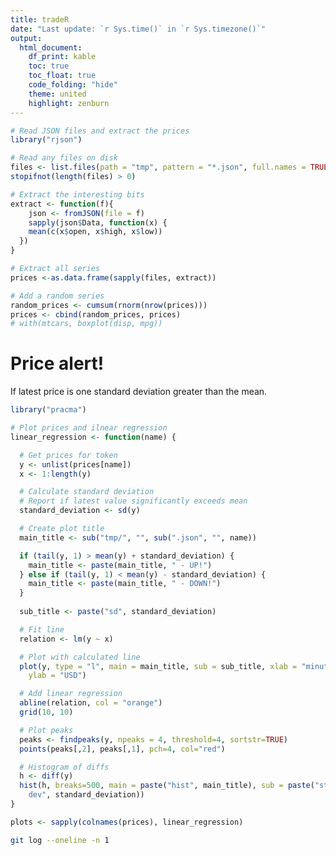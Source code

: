 ```yaml
---
title: tradeR
date: "Last update: `r Sys.time()` in `r Sys.timezone()`"
output:
  html_document:
    df_print: kable
    toc: true
    toc_float: true
    code_folding: "hide"
    theme: united
    highlight: zenburn
---
```

```r
# Read JSON files and extract the prices
library("rjson")

# Read any files on disk
files <- list.files(path = "tmp", pattern = "*.json", full.names = TRUE)
stopifnot(length(files) > 0)

# Extract the interesting bits
extract <- function(f){
    json <- fromJSON(file = f)
    sapply(json$Data, function(x) {
    mean(c(x$open, x$high, x$low))
  })
}

# Extract all series
prices <-as.data.frame(sapply(files, extract))

# Add a random series
random_prices <- cumsum(rnorm(nrow(prices)))
prices <- cbind(random_prices, prices)
# with(mtcars, boxplot(disp, mpg))
```

# Price alert!
If latest price is one standard deviation greater than the mean.

```r
library("pracma")

# Plot prices and ilnear regression
linear_regression <- function(name) {

  # Get prices for token
  y <- unlist(prices[name])
  x <- 1:length(y)

  # Calculate standard deviation
  # Report if latest value significantly exceeds mean
  standard_deviation <- sd(y)

  # Create plot title
  main_title <- sub("tmp/", "", sub(".json", "", name))

  if (tail(y, 1) > mean(y) + standard_deviation) {
    main_title <- paste(main_title, " - UP!")
  } else if (tail(y, 1) < mean(y) - standard_deviation) {
    main_title <- paste(main_title, " - DOWN!")
  }
  
  sub_title <- paste("sd", standard_deviation)

  # Fit line
  relation <- lm(y ~ x)

  # Plot with calculated line
  plot(y, type = "l", main = main_title, sub = sub_title, xlab = "minutes",
    ylab = "USD")

  # Add linear regression
  abline(relation, col = "orange")
  grid(10, 10)

  # Plot peaks
  peaks <- findpeaks(y, npeaks = 4, threshold=4, sortstr=TRUE)
  points(peaks[,2], peaks[,1], pch=4, col="red")

  # Histogram of diffs
  h <- diff(y)
  hist(h, breaks=500, main = paste("hist", main_title), sub = paste("std
    dev", standard_deviation))
}

plots <- sapply(colnames(prices), linear_regression)
```

```bash
git log --oneline -n 1
```
